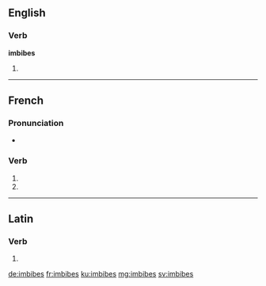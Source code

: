 {{also|imbibés}}
==English==

===Verb===
'''imbibes'''

# {{third-person singular of|imbibe}}

----

==French==

===Pronunciation===
* {{homophones|lang=fr|imbibe|imbibent}}

===Verb===
{{fr-verb-form}}

# {{conjugation of|imbiber||2|s|pres|ind|lang=fr}}
# {{conjugation of|imbiber||2|s|pres|sub|lang=fr}}

----

==Latin==

===Verb===
{{la-verb-form|imbibēs}}

# {{conjugation of|imbibo|imbibō|2|s|fut|act|ind|lang=la}}

[[de:imbibes]]
[[fr:imbibes]]
[[ku:imbibes]]
[[mg:imbibes]]
[[sv:imbibes]]